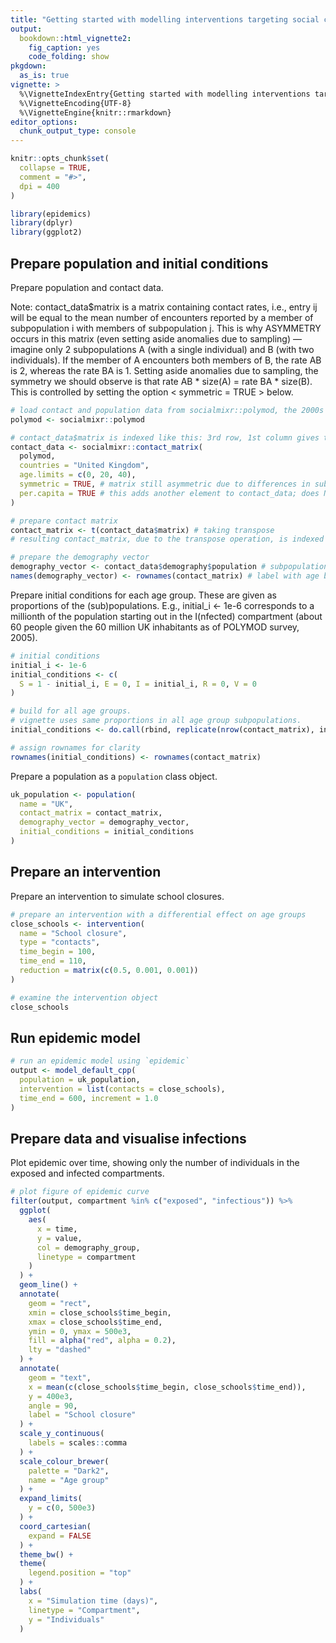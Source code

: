 ```yaml
---
title: "Getting started with modelling interventions targeting social contacts"
output:
  bookdown::html_vignette2:
    fig_caption: yes
    code_folding: show
pkgdown:
  as_is: true
vignette: >
  %\VignetteIndexEntry{Getting started with modelling interventions targeting social contacts}
  %\VignetteEncoding{UTF-8}
  %\VignetteEngine{knitr::rmarkdown}
editor_options: 
  chunk_output_type: console
---
```


```r
knitr::opts_chunk$set(
  collapse = TRUE,
  comment = "#>",
  dpi = 400
)
```

```r
library(epidemics)
library(dplyr)
library(ggplot2)
```

## Prepare population and initial conditions

Prepare population and contact data.

Note: contact_data$matrix is a matrix containing contact rates, i.e., entry ij will be equal to the mean number of encounters reported by a member of subpopulation i with members of subpopulation j. This is why ASYMMETRY occurs in this matrix (even setting aside anomalies due to sampling) --- imagine only 2 subpopulations A (with a single individual) and B (with two individuals). If the member of A encounters both members of B, the rate AB is 2, whereas the rate BA is 1.
Setting aside anomalies due to sampling, the symmetry we should observe is that rate AB * size(A) = rate BA * size(B). This is controlled by setting the option < symmetric = TRUE > below.
```r
# load contact and population data from socialmixr::polymod, the 2000s social survey
polymod <- socialmixr::polymod

# contact_data$matrix is indexed like this: 3rd row, 1st column gives the rate reported by the 3rd subpopulation of encounters with members of the 1st subpopulation
contact_data <- socialmixr::contact_matrix(
  polymod,
  countries = "United Kingdom",
  age.limits = c(0, 20, 40),
  symmetric = TRUE, # matrix still asymmetric due to differences in subpopulation sizes; see $matrix.per.capita
  per.capita = TRUE # this adds another element to contact_data; does NOT change what was there already
)

# prepare contact matrix
contact_matrix <- t(contact_data$matrix) # taking transpose
# resulting contact_matrix, due to the transpose operation, is indexed like this: 3rd row, 1st column gives the rate reported by the 1st subpopulation of encounters with members of the 3rd population 

# prepare the demography vector
demography_vector <- contact_data$demography$population # subpopulation sizes
names(demography_vector) <- rownames(contact_matrix) # label with age brackets
```

Prepare initial conditions for each age group.
These are given as proportions of the (sub)populations. E.g., initial_i <- 1e-6 corresponds to a millionth of the population starting out in the I(nfected) compartment (about 60 people given the 60 million UK inhabitants as of POLYMOD survey, 2005).

```r
# initial conditions
initial_i <- 1e-6
initial_conditions <- c(
  S = 1 - initial_i, E = 0, I = initial_i, R = 0, V = 0
)

# build for all age groups.
# vignette uses same proportions in all age group subpopulations.
initial_conditions <- do.call(rbind, replicate(nrow(contact_matrix), initial_conditions, simplify = FALSE))

# assign rownames for clarity
rownames(initial_conditions) <- rownames(contact_matrix)
```

Prepare a population as a `population` class object.

```r
uk_population <- population(
  name = "UK",
  contact_matrix = contact_matrix,
  demography_vector = demography_vector,
  initial_conditions = initial_conditions
)
```

## Prepare an intervention

Prepare an intervention to simulate school closures.

```r
# prepare an intervention with a differential effect on age groups
close_schools <- intervention(
  name = "School closure",
  type = "contacts",
  time_begin = 100,
  time_end = 110,
  reduction = matrix(c(0.5, 0.001, 0.001))
)

# examine the intervention object
close_schools
```

## Run epidemic model

```r
# run an epidemic model using `epidemic`
output <- model_default_cpp(
  population = uk_population,
  intervention = list(contacts = close_schools),
  time_end = 600, increment = 1.0
)
```

## Prepare data and visualise infections

Plot epidemic over time, showing only the number of individuals in the exposed and infected compartments.

```r
# plot figure of epidemic curve
filter(output, compartment %in% c("exposed", "infectious")) %>%
  ggplot(
    aes(
      x = time,
      y = value,
      col = demography_group,
      linetype = compartment
    )
  ) +
  geom_line() +
  annotate(
    geom = "rect",
    xmin = close_schools$time_begin,
    xmax = close_schools$time_end,
    ymin = 0, ymax = 500e3,
    fill = alpha("red", alpha = 0.2),
    lty = "dashed"
  ) +
  annotate(
    geom = "text",
    x = mean(c(close_schools$time_begin, close_schools$time_end)),
    y = 400e3,
    angle = 90,
    label = "School closure"
  ) +
  scale_y_continuous(
    labels = scales::comma
  ) +
  scale_colour_brewer(
    palette = "Dark2",
    name = "Age group"
  ) +
  expand_limits(
    y = c(0, 500e3)
  ) +
  coord_cartesian(
    expand = FALSE
  ) +
  theme_bw() +
  theme(
    legend.position = "top"
  ) +
  labs(
    x = "Simulation time (days)",
    linetype = "Compartment",
    y = "Individuals"
  )
```